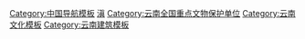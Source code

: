 {{Navbox
|name = 云南全国重点文物保护单位
|title = [[云南全国重点文物保护单位列表|云南省境内的全国重点文物保护单位]]
|titlestyle =
|image =
|style = text-align:left;
|state = {{{state<includeonly>|collapsed</includeonly>}}}
|groupstyle = text-align:center;
| listclass = hlist
|group1 = [[昆明市]]
|list1 = 
* [[太和宫金殿]]
* [[地藏寺经幢]]
* [[云南陆军讲武堂|云南陆军讲武堂 (旧址)]]
* [[聂耳墓]]
* [[妙湛寺金刚塔]]
* [[石寨山古墓群]]
* [[筇竹寺]]
* [[东西寺塔|惠光寺塔和常乐寺塔]]
* [[曹溪寺 (安宁)|曹溪寺]]
* [[安宁文庙]]
* [[真庆观古建筑群]]
* [[王仁求碑]]
* [[马哈只墓碑]]
* [[石龙坝水电站]]
* [[国立西南联合大学|国立西南联合大学（旧址）]]
* [[抗战胜利纪念堂]]
* [[大观楼 (昆明)|大观楼]]
* [[福林堂]]
* [[丹桂村中央红军总部驻地旧址]]与[[金沙江皎平渡口]]
* [[河泊所遗址]]
* [[赛典赤·赡思丁墓]]
* [[海口川字闸]]
* [[温泉摩崖石刻群]]
* [[会泽院|云南大学会泽院]]
* [[卢汉公馆|昆明卢氏公馆]]
* [[中国科学院云南天文台|凤凰山天文台近代建筑]]
* [[中央电工器材厂一厂旧址]]
|group2 = [[曲靖市]]
|list2 = 
* [[爨宝子碑]]
* [[爨龙颜碑]]
* [[段氏与三十七部会盟碑]]
* [[八塔台墓群]]
* [[会泽会馆]]
* [[大河遗址]]
* [[罗汉山古墓群]]
* [[可渡关驿道]]
* [[陆良大觉寺]]
|group3 = [[玉溪市]]
|list3 = 
* [[李家山古墓群]]
* [[秀山古建筑群]]
* [[玉溪窑址]]
* [[金莲山、学山遗址群]]
* [[文兴祥商号旧址]]
* [[陇西世族庄园]]
* [[甘棠箐遗址]]
* [[江川文庙]]
|group4 = [[保山市]]
|list4 = 
* [[国殇墓园]]
* [[汉庄城址]]
* [[保山玉皇阁]]
* [[和顺图书馆旧址]]
* [[松山战役旧址]]
* [[绮罗文昌宫]]
* [[滇西军都督府旧址]]及[[叠园集刻]]
* [[大甸山遗址]]
* [[保山光尊寺]]
* [[惠通桥|滇缅公路惠通桥]]
|group5 = [[昭通市]]
|list5 = 
* [[袁滋题记摩崖石刻]]
* [[孟孝琚碑]]
* [[瓦石悬棺]]
* [[龙氏家祠]]
* [[朱提故城遗址]]
|group6 = [[丽江市]]
|list6 = 
* [[大宝积宫]]与[[琉璃殿]]
* [[营盘村墓群]]
* [[宝山石头城]]
* [[黑龙潭古建筑群]]
* [[金龙桥]]
* [[大觉宫壁画]]
* [[丽江普济寺]]
* [[观音阁 (永胜)|观音阁石刻造像]]
* [[金沙江岩画]]<sup>注1</sup>
* [[期纳古建筑群]]
|group7 = [[普洱市]]
|list7 = 
* [[孟连宣抚司署]]
* [[民族团结誓词碑]]
* [[景谷傣族佛寺建筑群]]
* [[景东文庙]]
* [[糯福教堂]]
* [[景迈古茶园]]
* [[墨江文庙]]
|group8 = [[临沧市]]
|list8 = 
* [[广允缅寺]]
* [[石佛洞遗址]]
* [[沧源崖画]]
* [[勐旺塔及西北塔]]
* [[流浪河磨房群]]
* [[凤庆茶厂老厂区旧址]]
|group9 = [[楚雄彝族自治州]]
|list9 = 
* [[元谋猿人遗址]]
* [[腊玛古猿化石地点]]
* [[大姚白塔]]
* [[龙华寺 (姚安)|龙华寺]]
* [[元谋古猿化石地点]]
* [[大墩子遗址 (元谋)|大墩子遗址]]
* [[万家坝古墓群]]
* [[德丰寺]]
* [[楚雄文庙]]
* [[星宿桥]]和[[丰裕桥]]
* [[滇缅铁路禄丰炼象关桥隧群]]
|group10 = [[红河哈尼族彝族自治州]]
|list10 = 
* [[纳楼长官司署]]
* [[建水文庙]]
* [[指林寺大殿]]
* [[朝阳楼]]
* [[双龙桥]]
* [[五家寨铁路桥]]
* [[蒙自海关旧址]]
* [[鸡街站 (米轨)|鸡街火车站]]
* [[企鹤楼]]
* [[陈氏宗祠 (红河)|陈氏宗祠]]
* [[来鹤亭]]
* [[郑氏宗祠 (红河)|郑氏宗祠]]
* [[建水朱家花园]]
* [[团山民居建筑群]]
* [[石屏文庙建筑群]]
* [[红河县东门楼及迤萨民居]]
* [[熊庆来故居]]
* [[碧色寨站|碧色寨车站]]
* [[宝丰隆商号]]
* [[周家宅院]]
* [[红河哈尼梯田]]
* [[泸西万寿寺三佛殿]]
* [[建水土主庙]]
* [[蒙自玉皇阁]]
* [[建水玉皇阁及崇文塔]]
* [[新安所古建筑群]]
* [[洄澜桥阁]]
* [[建水学政考棚]]
* [[开远发电厂旧址]]
* [[开远长虹桥]]
|group11 = [[文山壮族苗族自治州]]
|list11 = 
* [[侬氏土司衙署]]
* [[大王岩岩画]]
* [[牡宜遗址]]
|group12 = [[西双版纳傣族自治州]]
|list12 = 
* [[景真八角亭]]
* [[曼飞龙塔]]
* [[曼短佛寺]]
* [[曼春满佛寺]]
|group13 = [[大理白族自治州]]
|list13 = 
* [[石钟山石窟]]
* [[崇圣寺三塔]]
* [[太和城遗址]]
* [[南诏铁柱]]
* [[喜洲白族古建筑群]]
* [[元世祖平云南碑]]
* [[白羊村遗址]]
* [[巄嶼图山城址]]
* [[水目寺塔]]
* [[佛图寺塔]]
* [[州城文庙和武庙]]
* [[西门街古建筑群]]
* [[沙溪兴教寺]]
* [[长春洞]]
* [[海门口遗址]]
* [[银梭岛遗址]]
* [[顺荡火葬墓群]]
* [[弘圣寺塔]]
* [[等觉寺]]
* [[诺邓白族乡土建筑群]]
* [[沘江古桥梁群]]
* [[景风阁古建筑群]]
* [[云南驿古建筑群]]
* [[南诏镇古建筑群]]
* [[大波那遗址]]
* [[德源古城遗址]]
* [[天峰山古建筑群]]
* [[弥渡五台大寺]]
* [[云南提督府旧址]]
* [[大理天主教堂]]
|group14 = [[德宏傣族景颇族自治州]]
|list14 = 
* [[南甸宣抚司署]]
* [[允燕塔]]
* [[畹町桥]]
|group15 = [[怒江傈僳族自治州]]
|list15 = 
* [[玉水坪遗址]]
|group16 = [[迪庆藏族自治州]]
|list16 = 
* [[中心镇公堂]]
* [[寿国寺]]
* [[茨中教堂]]
* [[金沙江岩画]]<sup>注1</sup>
* [[叶枝土司衙署]]
* [[同乐傈僳族民居建筑群]]
|group17 = 跨省市区
|list17 = 
* [[茶马古道]]
|belowstyle= text-align:left;
|below = 
*注1：'''金沙江岩画'''为[[迪庆藏族自治州]]和[[丽江市]]共享。
参见：'''[[云南省文物保护单位]]'''{{中华人民共和国各省级行政区模板索引|全国重点文物保护单位|仅内地=yes|仅省名=yes}}
}}<noinclude>
[[Category:中国导航模板]]
[[Category:全国重点文物保护单位模板|滇]]
[[Category:云南全国重点文物保护单位]]
[[Category:云南文化模板]]
[[Category:云南建筑模板]]
</noinclude>